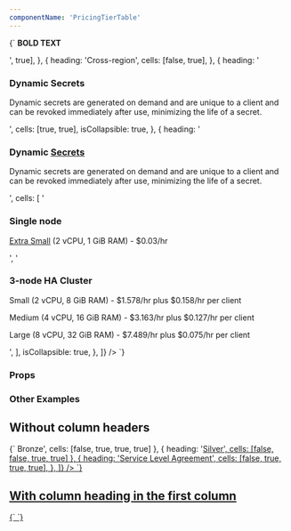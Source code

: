 ```yaml
---
componentName: 'PricingTierTable'
---
```


<LiveComponent>
  {`
    <PricingTierTable
      columns={['', 'Development', 'Starter']}
      rows={[
        {
          heading: 'Monitored 24/7',
          cells: [true, true],
        },
        {
          heading: 'Advanced data protection module (ADP)',
          cells: ['<p><strong>BOLD TEXT</strong></p>', true],
        },
        {
          heading: 'Cross-region',
          cells: [false, true],
        },
        {
          heading:
            '<h3>Dynamic Secrets</h3><p>Dynamic secrets are generated on demand and are unique to a client and can be revoked immediately after use, minimizing the life of a secret.</p>',
          cells: [true, true],
          isCollapsible: true,
        },
        {
          heading:
            '<h3>Dynamic <a href="#">Secrets</a></h3><p>Dynamic secrets are generated on demand and are unique to a client and can be revoked immediately after use, minimizing the life of a secret.</p>',
          cells: [
            '<h3>Single node</h3><p><a href="#">Extra Small</a> (2 vCPU, 1 GiB RAM) - $0.03/hr</p>',
            '<h3>3-node HA Cluster</h3><p>Small (2 vCPU, 8 GiB RAM) - $1.578/hr plus $0.158/hr per client</p><p>Medium (4 vCPU, 16 GiB RAM) - $3.163/hr plus $0.127/hr per client</p><p>Large (8 vCPU, 32 GiB RAM) - $7.489/hr plus $0.075/hr per client</p>',
          ],
          isCollapsible: true,
        },
      ]}
    />
  `}
</LiveComponent>

### Props
<PropsTable props={componentProps} />

### Other Examples

## Without column headers
<LiveComponent>
  {`
    <PricingTierTable
      columns={[]}
      rows={[
        { heading: '<a href="#">Bronze</>', cells: [false, true, true, true] },
        { heading: '<a href="#">Silver</>', cells: [false, false, true, true] },
        {
          heading: '<a href="#">Service Level Agreement</>',
          cells: [false, true, true, true],
        },
      ]}
    />
  `}
</LiveComponent>

## With column heading in the first column
<LiveComponent>
  {`
    <PricingTierTable
      columns={['Development', 'Starter', 'Enterprise']}
      rows={[
        {
          heading: 'Monitored 24/7',
          cells: [true, true],
        },
        {
          heading: 'Cross-region',
          cells: [false, true],
        },
      ]}
    />
  `}
</LiveComponent>
